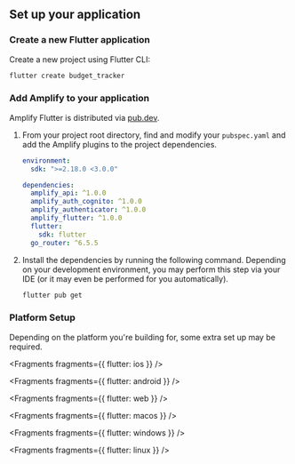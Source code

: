 ## Set up your application

### Create a new Flutter application

Create a new project using Flutter CLI:

```bash
flutter create budget_tracker
```

### Add Amplify to your application

Amplify Flutter is distributed via [pub.dev](https://pub.dev/packages/amplify_flutter).

1. From your project root directory, find and modify your `pubspec.yaml` and add the Amplify plugins to the project dependencies.

    ```yaml
    environment:
      sdk: ">=2.18.0 <3.0.0"

    dependencies:
      amplify_api: ^1.0.0
      amplify_auth_cognito: ^1.0.0
      amplify_authenticator: ^1.0.0
      amplify_flutter: ^1.0.0
      flutter:
        sdk: flutter
      go_router: ^6.5.5
    ```

2. Install the dependencies by running the following command. Depending on your development environment, you may perform this step via your IDE (or it may even be performed for you automatically).

    ```bash
    flutter pub get
    ```

### Platform Setup

Depending on the platform you're building for, some extra set up may be required. 

<BlockSwitcher>

<Block name="iOS">


<Fragments fragments={{ flutter: ios }} />

</Block>

<Block name="Android">


<Fragments fragments={{ flutter: android }} />

</Block>

<Block name="Web">


<Fragments fragments={{ flutter: web }} />

</Block>

<Block name="macOS">


<Fragments fragments={{ flutter: macos }} />

</Block>

<Block name="Windows">


<Fragments fragments={{ flutter: windows }} />

</Block>

<Block name="Linux">


<Fragments fragments={{ flutter: linux }} />

</Block>

</BlockSwitcher>

